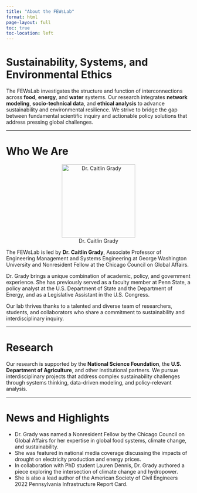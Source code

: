 ```yaml
---
title: "About the FEWsLab"
format: html
page-layout: full
toc: true
toc-location: left
---
```


# Sustainability, Systems, and Environmental Ethics

The FEWsLab investigates the structure and function of interconnections across **food**, **energy**, and **water** systems. Our research integrates **network modeling**, **socio-technical data**, and **ethical analysis** to advance sustainability and environmental resilience. We strive to bridge the gap between fundamental scientific inquiry and actionable policy solutions that address pressing global challenges.

---

# Who We Are

<div style="text-align: center;">
  ![Dr. Caitlin Grady](images/lab/caitlin_grady.jpg){width=200px}
</div>
The FEWsLab is led by **Dr. Caitlin Grady**, Associate Professor of Engineering Management and Systems Engineering at George Washington University and Nonresident Fellow at the Chicago Council on Global Affairs.

Dr. Grady brings a unique combination of academic, policy, and government experience. She has previously served as a faculty member at Penn State, a policy analyst at the U.S. Department of State and the Department of Energy, and as a Legislative Assistant in the U.S. Congress.

Our lab thrives thanks to a talented and diverse team of researchers, students, and collaborators who share a commitment to sustainability and interdisciplinary inquiry.

---

# Research

Our research is supported by the **National Science Foundation**, the **U.S. Department of Agriculture**, and other institutional partners. We pursue interdisciplinary projects that address complex sustainability challenges through systems thinking, data-driven modeling, and policy-relevant analysis.

---

# News and Highlights

- Dr. Grady was named a Nonresident Fellow by the Chicago Council on Global Affairs for her expertise in global food systems, climate change, and sustainability.
- She was featured in national media coverage discussing the impacts of drought on electricity production and energy prices.
- In collaboration with PhD student Lauren Dennis, Dr. Grady authored a piece exploring the intersection of climate change and hydropower.
- She is also a lead author of the American Society of Civil Engineers 2022 Pennsylvania Infrastructure Report Card.

